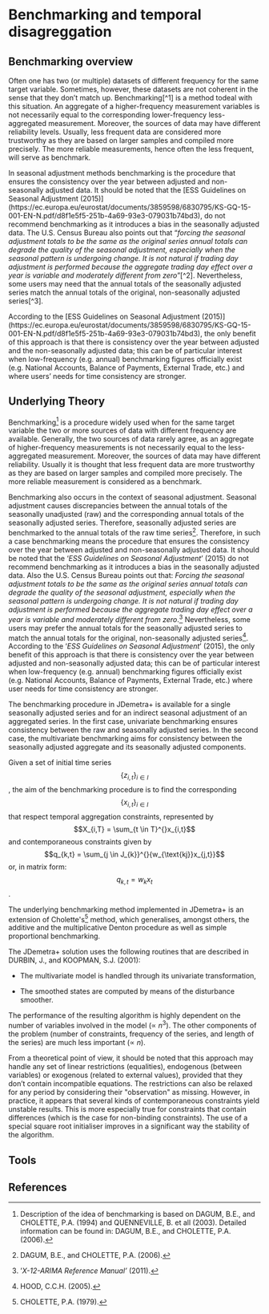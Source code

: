 # Benchmarking and temporal disagreggation

## Benchmarking overview

Often one has two (or multiple) datasets of different frequency for the same
target variable. Sometimes, however, these datasets are not coherent in the
sense that they don’t match up. Benchmarking[^1] is a method todeal with
this situation. An aggregate of a higher-frequency measurement variables is not necessarily
equal to the corresponding lower-frequency less-aggregated measurement.
Moreover, the sources of data may have different reliability levels. Usually,
less frequent data are considered more trustworthy as they are
based on larger samples and compiled more precisely. The
more reliable measurements, hence often the less frequent, will serve as benchmark.

In seasonal adjustment methods benchmarking is the procedure that
ensures the consistency over the year between adjusted and
non-seasonally adjusted data. It should be noted that the 
[ESS Guidelines on Seasonal Adjustment (2015)]
(https://ec.europa.eu/eurostat/documents/3859598/6830795/KS-GQ-15-001-EN-N.pdf/d8f1e5f5-251b-4a69-93e3-079031b74bd3),
do not recommend benchmarking as it introduces a bias in the seasonally adjusted data.
The U.S. Census Bureau also points out that "*forcing the seasonal
adjustment totals to be the same as the original series annual totals
can degrade the quality of the seasonal adjustment, especially when the
seasonal pattern is undergoing change. It is not natural if trading day
adjustment is performed because the aggregate trading day effect over a
year is variable and moderately different from zero*"[^2]. Nevertheless,
some users may need that the annual totals of the seasonally adjusted
series match the annual totals of the original, non-seasonally adjusted
series[^3].

According to the
[ESS Guidelines on Seasonal Adjustment (2015)]
(https://ec.europa.eu/eurostat/documents/3859598/6830795/KS-GQ-15-001-EN-N.pdf/d8f1e5f5-251b-4a69-93e3-079031b74bd3), the
only benefit of this approach is that there is consistency over the year
between adjusted and the non-seasonally adjusted data; this can be of
particular interest when low-frequency (e.g. annual) benchmarking
figures officially exist (e.g. National Accounts, Balance of Payments,
External Trade, etc.) and where users' needs for time consistency are
stronger.

## Underlying Theory


Benchmarking[^86] is a procedure widely used when for the same target
variable the two or more sources of data with different frequency are
available. Generally, the two sources of data rarely agree, as an
aggregate of higher-frequency measurements is not necessarily equal to
the less-aggregated measurement. Moreover, the sources of data may have
different reliability. Usually it is thought that less frequent data are
more trustworthy as they are based on larger samples and compiled more
precisely. The more reliable measurement is considered as a benchmark.

Benchmarking also occurs in the context of seasonal adjustment. Seasonal
adjustment causes discrepancies between the annual totals of the
seasonally unadjusted (raw) and the corresponding annual totals of the
seasonally adjusted series. Therefore, seasonally adjusted series are
benchmarked to the annual totals of the raw time series[^87]. Therefore,
in such a case benchmarking means the procedure that ensures the
consistency over the year between adjusted and non-seasonally adjusted
data. It should be noted that the '*ESS Guidelines on Seasonal
Adjustment*' (2015) do not recommend benchmarking as it introduces a
bias in the seasonally adjusted data. Also the U.S. Census Bureau points
out that: *Forcing the seasonal adjustment totals to be the same as the
original series annual totals can degrade the quality of the seasonal
adjustment, especially when the seasonal pattern is undergoing change.
It is not natural if trading day adjustment is performed because the
aggregate trading day effect over a year is variable and moderately
different from zero*.[^88] Nevertheless, some users may prefer the
annual totals for the seasonally adjusted series to match the annual
totals for the original, non-seasonally adjusted series[^89]. According
to the '*ESS Guidelines on Seasonal Adjustment*' (2015), the only
benefit of this approach is that there is consistency over the year
between adjusted and non-seasonally adjusted data; this can be of
particular interest when low-frequency (e.g. annual) benchmarking
figures officially exist (e.g. National Accounts, Balance of Payments,
External Trade, etc.) where user needs for time consistency are
stronger.

The benchmarking procedure in JDemetra+ is available for a single
seasonally adjusted series and for an indirect seasonal adjustment of an
aggregated series. In the first case, univariate benchmarking ensures
consistency between the raw and seasonally adjusted series. In the
second case, the multivariate benchmarking aims for consistency between
the seasonally adjusted aggregate and its seasonally adjusted
components.

Given a set of initial time series $$\left\{ z_{i,t} \right\}_{i \in I}$$,
the aim of the benchmarking procedure is to find the corresponding
$$\left\{ x_{i,t} \right\}_{i \in I}$$ that respect temporal aggregation
constraints, represented by $$X_{i,T} = \sum_{t \in T}^{}x_{i,t}$$ and
contemporaneous constraints given by
$$q_{k,t} = \sum_{j \in J_{k}}^{}{w_{\text{kj}}x_{j,t}}$$ or, in matrix
form: $$q_{k,t} = w_{k}x_{t}$$.

The underlying benchmarking method implemented in JDemetra+ is an
extension of Cholette\'s[^90] method, which generalises, amongst others,
the additive and the multiplicative Denton procedure as well as simple
proportional benchmarking.

The JDemetra+ solution uses the following routines that are described in
DURBIN, J., and KOOPMAN, S.J. (2001):

-   The multivariate model is handled through its univariate
    transformation,

-   The smoothed states are computed by means of the disturbance
    smoother.

The performance of the resulting algorithm is highly dependent on the
number of variables involved in the model ($\propto \ n^{3}$). The other
components of the problem (number of constraints, frequency of the
series, and length of the series) are much less important
($\propto \ n$).

From a theoretical point of view, it should be noted that this approach
may handle any set of linear restrictions (equalities), endogenous
(between variables) or exogenous (related to external values), provided
that they don't contain incompatible equations. The restrictions can
also be relaxed for any period by considering their \"observation\" as
missing. However, in practice, it appears that several kinds of
contemporaneous constraints yield unstable results. This is more
especially true for constraints that contain differences (which is the
case for non-binding constraints). The use of a special square root
initialiser improves in a significant way the stability of the
algorithm. 

## Tools

## References
[^86]: Description of the idea of benchmarking is based on DAGUM, B.E.,
    and CHOLETTE, P.A. (1994) and QUENNEVILLE, B. et all (2003).
    Detailed information can be found in: DAGUM, B.E., and CHOLETTE,
    P.A. (2006).

[^87]: DAGUM, B.E., and CHOLETTE, P.A. (2006).

[^88]: '*X-12-ARIMA Reference Manual'* (2011).

[^89]: HOOD, C.C.H. (2005).

[^90]: CHOLETTE, P.A. (1979). 